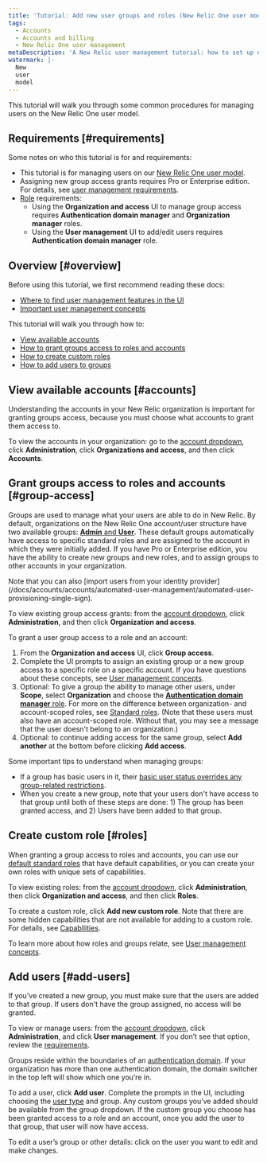 ```yaml
---
title: 'Tutorial: Add new user groups and roles (New Relic One user model)'
tags:
  - Accounts
  - Accounts and billing
  - New Relic One user management
metaDescription: 'A New Relic user management tutorial: how to set up new groups, roles, and assign users to groups.'
watermark: |-
  New 
  user
  model
---
```


This tutorial will walk you through some common procedures for managing users on the New Relic One user model.

## Requirements [#requirements]

Some notes on who this tutorial is for and requirements:

* This tutorial is for managing users on our [New Relic One user model](/docs/accounts/original-accounts-billing/original-product-based-pricing/overview-changes-pricing-user-model#user-models).
* Assigning new group access grants requires Pro or Enterprise edition. For details, see [user management requirements](/docs/accounts/accounts-billing/new-relic-one-user-management/add-manage-users-groups-roles#requirements).
* [Role](/docs/accounts/accounts-billing/new-relic-one-user-management/new-relic-one-user-model#standard-roles) requirements:
  * Using the **Organization and access** UI to manage group access requires **Authentication domain manager** and **Organization manager** roles.
  * Using the **User management** UI to add/edit users requires **Authentication domain manager** role.

## Overview [#overview]

Before using this tutorial, we first recommend reading these docs:

* [Where to find user management features in the UI](/docs/accounts/accounts-billing/new-relic-one-user-management/add-manage-users-groups-roles/#where)
* [Important user management concepts](/docs/accounts/accounts-billing/new-relic-one-user-management/add-manage-users-groups-roles/#understand-concepts)

This tutorial will walk you through how to:

* [View available accounts](#accounts)
* [How to grant groups access to roles and accounts](#group-access) 
* [How to create custom roles](#roles)
* [How to add users to groups](#add-users)

## View available accounts [#accounts]

Understanding the accounts in your New Relic organization is important for granting groups access, because you must choose what accounts to grant them access to.

To view the accounts in your organization: go to the [account dropdown](/docs/using-new-relic/welcome-new-relic/get-started/glossary#account-dropdown), click **Administration**, click **Organizations and access**, and then click **Accounts**.

## Grant groups access to roles and accounts [#group-access]

Groups are used to manage what your users are able to do in New Relic. By default, organizations on the New Relic One account/user structure have two available groups: [**Admin** and **User**](/docs/accounts/accounts-billing/new-relic-one-user-management/new-relic-one-user-model-understand-user-structure/#groups). These default groups automatically have access to specific standard roles and are assigned to the account in which they were initially added. If you have Pro or Enterprise edition, you have the ability to create new groups and new roles, and to assign groups to other accounts in your organization.

<Callout variant="tip">
Note that you can also [import users from your identity provider](/docs/accounts/accounts/automated-user-management/automated-user-provisioning-single-sign).
</Callout>

To view existing group access grants: from the [account dropdown](/docs/using-new-relic/welcome-new-relic/get-started/glossary#account-dropdown), click **Administration**, and then click **Organization and access**.

To grant a user group access to a role and an account: 

1. From the **Organization and access** UI, click **Group access**.
2. Complete the UI prompts to assign an existing group or a new group access to a specific role on a specific account. If you have questions about these concepts, see [User management concepts](/docs/accounts/accounts-billing/new-relic-one-user-management/add-manage-users-groups-roles/#understand-concepts).
3. Optional: To give a group the ability to manage other users, under **Scope**, select **Organization** and choose the [**Authentication domain manager** role](/docs/accounts/accounts-billing/new-relic-one-user-management/new-relic-one-user-model-understand-user-structure/#standard-roles). For more on the difference between organization- and account-scoped roles, see [Standard roles](/docs/accounts/accounts-billing/new-relic-one-user-management/new-relic-one-user-model-understand-user-structure/#roles). (Note that these users must also have an account-scoped role. Without that, you may see a message that the user doesn't belong to an organization.)
4. Optional: to continue adding access for the same group, select **Add another** at the bottom before clicking **Add access**.  

Some important tips to understand when managing groups:

* If a group has basic users in it, their [basic user status overrides any group-related restrictions](/docs/accounts/accounts-billing/new-relic-one-user-management/new-relic-one-user-model#user-type).
* When you create a new group, note that your users don't have access to that group until both of these steps are done: 1) The group has been granted access, and 2) Users have been added to that group.

## Create custom role [#roles]

When granting a group access to roles and accounts, you can use our [default standard roles](/docs/accounts/accounts-billing/new-relic-one-user-management/new-relic-one-user-model-understand-user-structure/#roles) that have default capabilities, or you can create your own roles with unique sets of capabilities.

To view existing roles: from the [account dropdown](/docs/using-new-relic/welcome-new-relic/get-started/glossary#account-dropdown), click **Administration**, then click **Organization and access**, and then click **Roles**.

To create a custom role, click **Add new custom role**. Note that there are some hidden capabilities that are not available for adding to a custom role. For details, see [Capabilities](/docs/accounts/accounts-billing/new-relic-one-user-management/new-relic-one-user-model-understand-user-structure#standard-roles). 

To learn more about how roles and groups relate, see [User management concepts](/docs/accounts/accounts-billing/new-relic-one-user-management/add-manage-users-groups-roles/#understand-concepts).

## Add users [#add-users]

If you've created a new group, you must make sure that the users are added to that group. If users don't have the group assigned, no access will be granted. 

To view or manage users: from the [account dropdown](/docs/using-new-relic/welcome-new-relic/get-started/glossary#account-dropdown), click **Administration**, and click **User management**. If you don’t see that option, review the [requirements](#requirements).

Groups reside within the boundaries of an [authentication domain](/docs/accounts/accounts-billing/new-relic-one-user-management/add-manage-users-groups-roles/#understand-concepts). If your organization has more than one authentication domain, the domain switcher in the top left will show which one you’re in.

To add a user, click **Add user**. Complete the prompts in the UI, including choosing the [user type](/docs/accounts/accounts-billing/new-relic-one-user-management/new-relic-one-user-model#user-type) and group. Any custom groups you’ve added should be available from the group dropdown. If the custom group you choose has been granted access to a role and an account, once you add the user to that group, that user will now have access.

To edit a user’s group or other details: click on the user you want to edit and make changes.




